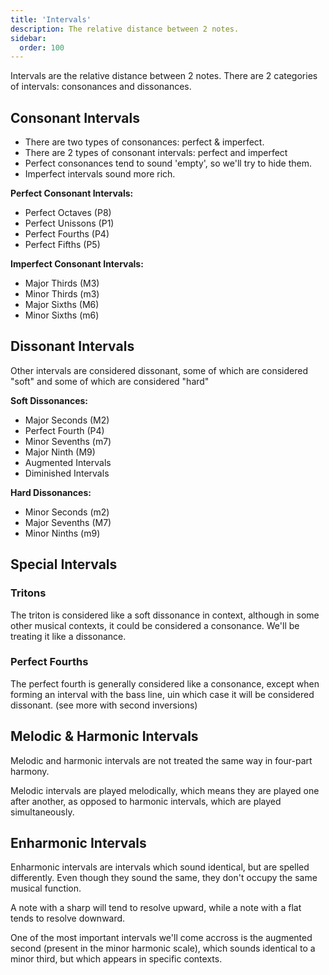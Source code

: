 ```yaml
---
title: 'Intervals'
description: The relative distance between 2 notes.
sidebar:
  order: 100
---
```



Intervals are the relative distance between 2 notes. There are 2 categories of intervals: consonances and dissonances.

## Consonant Intervals

- There are two types of consonances: perfect & imperfect.
- There are 2 types of consonant intervals: perfect and imperfect
- Perfect consonances tend to sound 'empty', so we'll try to hide them.
- Imperfect intervals sound more rich.

**Perfect Consonant Intervals:**

- Perfect Octaves (P8)
- Perfect Unissons (P1)
- Perfect Fourths (P4)
- Perfect Fifths (P5)

**Imperfect Consonant Intervals:**

- Major Thirds (M3)
- Minor Thirds (m3)
- Major Sixths (M6)
- Minor Sixths (m6)

## Dissonant Intervals

Other intervals are considered dissonant, some of which are considered "soft" and some of which are considered "hard"

**Soft Dissonances:**

- Major Seconds (M2)
- Perfect Fourth (P4)
- Minor Sevenths (m7)
- Major Ninth (M9)
- Augmented Intervals
- Diminished Intervals

**Hard Dissonances:**

- Minor Seconds (m2)
- Major Sevenths (M7)
- Minor Ninths (m9)

## Special Intervals

### Tritons

The triton is considered like a soft dissonance in context, although in some other musical contexts, it could be considered a consonance. We'll be treating it like a dissonance.

### Perfect Fourths

The perfect fourth is generally considered like a consonance, except when forming an interval with the bass line, uin which case it will be considered dissonant. (see more with second inversions)

## Melodic & Harmonic Intervals

Melodic and harmonic intervals are not treated the same way in four-part harmony.

Melodic intervals are played melodically, which means they are played one after another, as opposed to harmonic intervals, which are played simultaneously.

## Enharmonic Intervals

Enharmonic intervals are intervals which sound identical, but are spelled differently. Even though they sound the same, they don't occupy the same musical function.

A note with a sharp will tend to resolve upward, while a note with a flat tends to resolve downward.

One of the most important intervals we'll come accross is the augmented second (present in the minor harmonic scale), which sounds identical to a minor third, but which appears in specific contexts.
